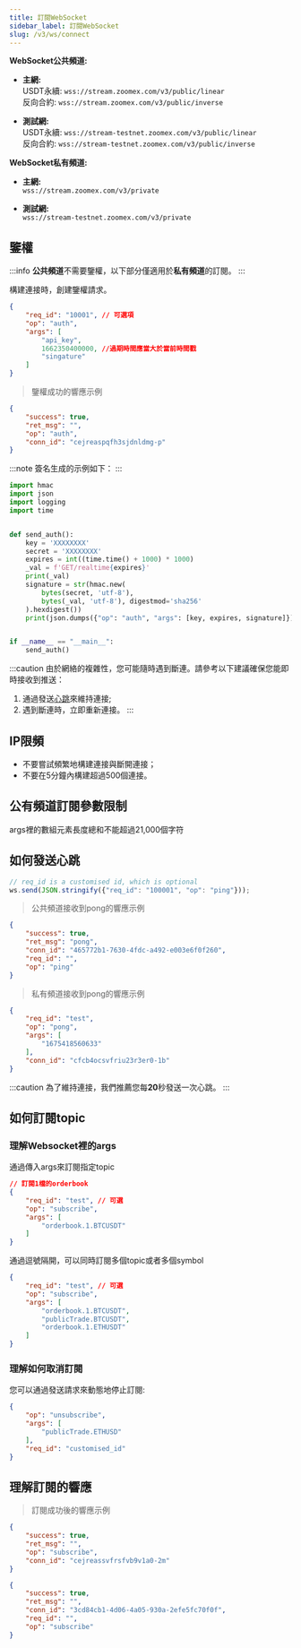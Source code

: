 ```yaml
---
title: 訂閱WebSocket
sidebar_label: 訂閱WebSocket
slug: /v3/ws/connect
---
```


**WebSocket公共頻道:**

- **主網:**<br/>
USDT永續: `wss://stream.zoomex.com/v3/public/linear`<br/>
反向合約: `wss://stream.zoomex.com/v3/public/inverse`<br/>

- **測試網:**<br/>
USDT永續: `wss://stream-testnet.zoomex.com/v3/public/linear`<br/>
反向合約: `wss://stream-testnet.zoomex.com/v3/public/inverse`<br/>

**WebSocket私有頻道:**
- **主網:**<br/>
`wss://stream.zoomex.com/v3/private`

- **測試網:**<br/>
`wss://stream-testnet.zoomex.com/v3/private`

## 鑒權
:::info
<b>公共頻道</b>不需要鑒權，以下部分僅適用於<b>私有頻道</b>的訂閱。
:::

<p>構建連接時，創建鑒權請求。</p>

```json
{
    "req_id": "10001", // 可選項
    "op": "auth",
    "args": [
        "api_key",
        1662350400000, //過期時間應當大於當前時間戳
        "singature"
    ]
}
```

> 鑒權成功的響應示例

```json
{
    "success": true,
    "ret_msg": "",
    "op": "auth",
    "conn_id": "cejreaspqfh3sjdnldmg-p"
}
```

:::note
簽名生成的示例如下：
:::
```python
import hmac
import json
import logging
import time


def send_auth():
    key = 'XXXXXXXX'
    secret = 'XXXXXXXX'
    expires = int((time.time() + 1000) * 1000)
    _val = f'GET/realtime{expires}'
    print(_val)
    signature = str(hmac.new(
        bytes(secret, 'utf-8'),
        bytes(_val, 'utf-8'), digestmod='sha256'
    ).hexdigest())
    print(json.dumps({"op": "auth", "args": [key, expires, signature]}))


if __name__ == "__main__":
    send_auth()
```

:::caution
由於網絡的複雜性，您可能隨時遇到斷連。請參考以下建議確保您能即時接收到推送：
1. 通過發送[心跳](connect#如何發送心跳)來維持連接;
2. 遇到斷連時，立即重新連接。
:::

## IP限頻
* 不要嘗試頻繁地構建連接與斷開連接；
* 不要在5分鐘內構建超過500個連接。

## 公有頻道訂閱參數限制
args裡的數組元素長度總和不能超過21,000個字符

## 如何發送心跳

```javascript
// req_id is a customised id, which is optional
ws.send(JSON.stringify({"req_id": "100001", "op": "ping"}));
```

> 公共頻道接收到pong的響應示例

```json
{
    "success": true,
    "ret_msg": "pong",
    "conn_id": "465772b1-7630-4fdc-a492-e003e6f0f260",
    "req_id": "",
    "op": "ping"
}
```

> 私有頻道接收到pong的響應示例

```json
{
    "req_id": "test",
    "op": "pong",
    "args": [
        "1675418560633"
    ],
    "conn_id": "cfcb4ocsvfriu23r3er0-1b"
}
```

:::caution
為了維持連接，我們推薦您每<b>20</b>秒發送一次心跳。
:::

## 如何訂閱topic
### 理解Websocket裡的args

通過傳入args來訂閱指定topic

```json
// 訂閱1檔的orderbook
{
    "req_id": "test", // 可選
    "op": "subscribe",
    "args": [
        "orderbook.1.BTCUSDT"
    ]
}
```

通過逗號隔開，可以同時訂閱多個topic或者多個symbol

```json
{
    "req_id": "test", // 可選
    "op": "subscribe",
    "args": [
        "orderbook.1.BTCUSDT",
        "publicTrade.BTCUSDT",
        "orderbook.1.ETHUSDT"
    ]
}
```

### 理解如何取消訂閱

您可以通過發送請求來動態地停止訂閱:

```json
{
    "op": "unsubscribe",
    "args": [
        "publicTrade.ETHUSD"
    ],
    "req_id": "customised_id"
}
```

## 理解訂閱的響應
> 訂閱成功後的響應示例

<Tabs>
<TabItem value="private" label="私有頻道">

```json
{
    "success": true,
    "ret_msg": "",
    "op": "subscribe",
    "conn_id": "cejreassvfrsfvb9v1a0-2m"
}
```

</TabItem>

<TabItem value="public-future" label="公有期貨">

```json
{
    "success": true,
    "ret_msg": "",
    "conn_id": "3cd84cb1-4d06-4a05-930a-2efe5fc70f0f",
    "req_id": "",
    "op": "subscribe"
}
```

</TabItem>

</Tabs>